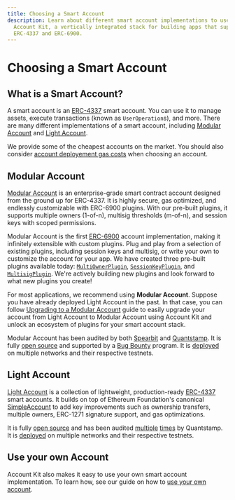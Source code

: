 ```yaml
---
title: Choosing a Smart Account
description: Learn about different smart account implementations to use with
  Account Kit, a vertically integrated stack for building apps that support
  ERC-4337 and ERC-6900.
---
```


# Choosing a Smart Account

## What is a Smart Account?

A smart account is an [ERC-4337](https://eips.ethereum.org/EIPS/eip-4337) smart account. You can use it to manage assets, execute transactions (known as `UserOperation`s), and more. There are many different implementations of a smart account, including [Modular Account](/smart-contracts/modular-account/) and [Light Account](/smart-contracts/light-account/).

We provide some of the cheapest accounts on the market. You should also consider [account deployement gas costs](https://github.com/alchemyplatform/aa-benchmarks) when choosing an account.

## Modular Account

[Modular Account](/smart-contracts/modular-account/) is an enterprise-grade smart contract account designed from the ground up for ERC-4337. It is highly secure, gas optimized, and endlessly customizable with ERC-6900 plugins. With our pre-built plugins, it supports multiple owners (1-of-n), multisig thresholds (m-of-n), and session keys with scoped permissions.

Modular Account is the first [ERC-6900](https://eips.ethereum.org/EIPS/eip-6900) account implementation, making it infinitely extensible with custom plugins. Plug and play from a selection of existing plugins, including session keys and multisig, or write your own to customize the account for your app. We have created three pre-built plugins available today: [`MultiOwnerPlugin`](#TODO/smart-contracts/using-smart-accounts/transfer-ownership/modular-account), [`SessionKeyPlugin`](#TODO/smart-contracts/using-smart-accounts/session-keys/), and [`MultisigPlugin`](/smart-contracts/modular-account/multisig-plugin/). We're actively building new plugins and look forward to what new plugins you create!

For most applications, we recommend using **Modular Account**. Suppose you have already deployed Light Account in the past. In that case, you can follow [Upgrading to a Modular Account](/smart-contracts/modular-account/upgrading-to-modular-account) guide to easily upgrade your account from Light Account to Modular Account using Account Kit and unlock an ecosystem of plugins for your smart account stack.

Modular Account has been audited by both [Spearbit](https://github.com/alchemyplatform/modular-account/blob/develop/audits/2024-01-31_spearbit_0e3fd1e.pdf) and [Quantstamp](https://github.com/alchemyplatform/modular-account/blob/develop/audits/2024-02-19_quantstamp_0e3fd1e.pdf). It is fully [open source](https://github.com/alchemyplatform/modular-account) and supported by a [Bug Bounty](https://hackerone.com/alchemyplatform) program. It is [deployed](/smart-contracts/deployed-addresses) on multiple networks and their respective testnets.

## Light Account

[Light Account](/smart-contracts/light-account) is a collection of lightweight, production-ready [ERC-4337](https://eips.ethereum.org/EIPS/eip-4337) smart accounts. It builds on top of Ethereum Foundation's canonical [SimpleAccount](https://github.com/eth-infinitism/account-abstraction/blob/develop/contracts/samples/SimpleAccount.sol) to add key improvements such as ownership transfers, multiple owners, ERC-1271 signature support, and gas optimizations.

It is fully [open source](https://github.com/alchemyplatform/light-account) and has been audited [multiple](https://github.com/alchemyplatform/light-account/blob/develop/audits/2024-01-09_quantstamp_aa8196b.pdf) [times](https://github.com/alchemyplatform/light-account/blob/develop/audits/2024-04-26_quantstamp_93f46a2.pdf) by Quantstamp. It is [deployed](/smart-contracts/deployed-addresses) on multiple networks and their respective testnets.

## Use your own Account

Account Kit also makes it easy to use your own smart account implementation. To learn how, see our guide on how to [use your own account](/third-party/smart-contracts).
